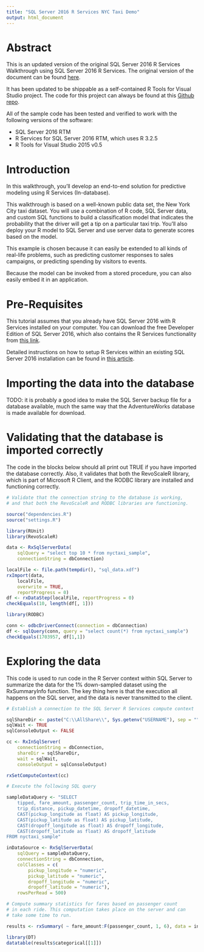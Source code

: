 ```yaml
---
title: "SQL Server 2016 R Services NYC Taxi Demo"
output: html_document
---
```


# Abstract 

This is an updated version of the original SQL Server 2016 R Services Walkthrough using 
SQL Server 2016 R Services. The original version of the document can be found 
[here](https://msdn.microsoft.com/en-us/library/mt612857.aspx).

It has been updated to be shippable as a self-contained R Tools for Visual Studio project.
The code for this project can always be found at this [Github repo](https://github.com/jflam/IgniteDemo).

All of the sample code has been tested and verified to work with the following versions
of the software:

* SQL Server 2016 RTM
* R Services for SQL Server 2016 RTM, which uses R 3.2.5 
* R Tools for Visual Studio 2015 v0.5

# Introduction

In this walkthrough, you'll develop an end-to-end solution for predictive modeling using 
R Services (In-database).

This walkthrough is based on a well-known public data set, the New York City taxi dataset. 
You will use a combination of R code, SQL Server data, and custom SQL functions to build 
a classification model that indicates the probability that the driver will get a tip on a 
particular taxi trip. You'll also deploy your R model to SQL Server and use server data to 
generate scores based on the model.

This example is chosen because it can easily be extended to all kinds of real-life problems, 
such as predicting customer responses to sales campaigns, or predicting spending by visitors 
to events.

Because the model can be invoked from a stored procedure, you can also easily embed it in 
an application.

# Pre-Requisites

This tutorial assumes that you already have SQL Server 2016 with R Services installed on
your computer. You can download the free Developer Edition of SQL Server 2016, which
also contains the R Services functionality from 
[this link](https://www.microsoft.com/en-us/cloud-platform/sql-server-editions-developers).

Detailed instructions on how to setup R Services within an existing SQL Server 2016 
installation can be found in [this article](https://msdn.microsoft.com/en-us/library/mt637136.aspx).

# Importing the data into the database

TODO: it is probably a good idea to make the SQL Server backup file for a database 
available, much the same way that the AdventureWorks database is made available for 
download.


# Validating that the database is imported correctly

The code in the blocks below should all print out TRUE if you have 
imported the database correctly. Also, it validates that both the
RevoScaleR library, which is part of Microsoft R Client, and the 
RODBC library are installed and functioning correctly.

```r

# Validate that the connection string to the database is working,
# and that both the RevoScaleR and RODBC libraries are functioning.

source("dependencies.R")
source("settings.R")

library(RUnit)
library(RevoScaleR)

data <- RxSqlServerData(
    sqlQuery = "select top 10 * from nyctaxi_sample",
    connectionString = dbConnection)

localFile <- file.path(tempdir(), "sql_data.xdf")
rxImport(data, 
    localFile, 
    overwrite = TRUE, 
	reportProgress = 0)
df <- rxDataStep(localFile, reportProgress = 0)
checkEquals(10, length(df[, 1]))

library(RODBC)

conn <- odbcDriverConnect(connection = dbConnection)
df <- sqlQuery(conn, query = "select count(*) from nyctaxi_sample")
checkEquals(1703957, df[1,1])
```

# Exploring the data

This code is used to run code in the R Server context within SQL Server to summarize 
the data for the 1% down-sampled dataset using the RxSummaryInfo function. The key
thing here is that the execution all happens on the SQL server, and the data is 
never transmitted to the client.

```r

# Establish a connection to the SQL Server R Services compute context

sqlShareDir <- paste("C:\\AllShare\\", Sys.getenv("USERNAME"), sep = "")
sqlWait <- TRUE
sqlConsoleOutput <- FALSE

cc <- RxInSqlServer(
    connectionString = dbConnection, 
	shareDir = sqlShareDir,
    wait = sqlWait, 
    consoleOutput = sqlConsoleOutput)

rxSetComputeContext(cc)

# Execute the following SQL query

sampleDataQuery <- "SELECT 
	tipped, fare_amount, passenger_count, trip_time_in_secs,
	trip_distance, pickup_datetime, dropoff_datetime, 
	CAST(pickup_longitude as float) AS pickup_longitude, 
	CAST(pickup_latitude as float) AS pickup_latitude, 
	CAST(dropoff_longitude as float) AS dropoff_longitude, 
	CAST(dropoff_latitude as float) AS dropoff_latitude 
FROM nyctaxi_sample"

inDataSource <- RxSqlServerData(
    sqlQuery = sampleDataQuery, 
	connectionString = dbConnection,
    colClasses = c(
        pickup_longitude = "numeric", 
		pickup_latitude = "numeric",
        dropoff_longitude = "numeric", 
        dropoff_latitude = "numeric"),
    rowsPerRead = 500)

# Compute summary statistics for fares based on passenger count
# in each ride. This computation takes place on the server and can
# take some time to run.

results <- rxSummary( ~ fare_amount:F(passenger_count, 1, 6), data = inDataSource)

library(DT)
datatable(results$categorical[[1]])
```